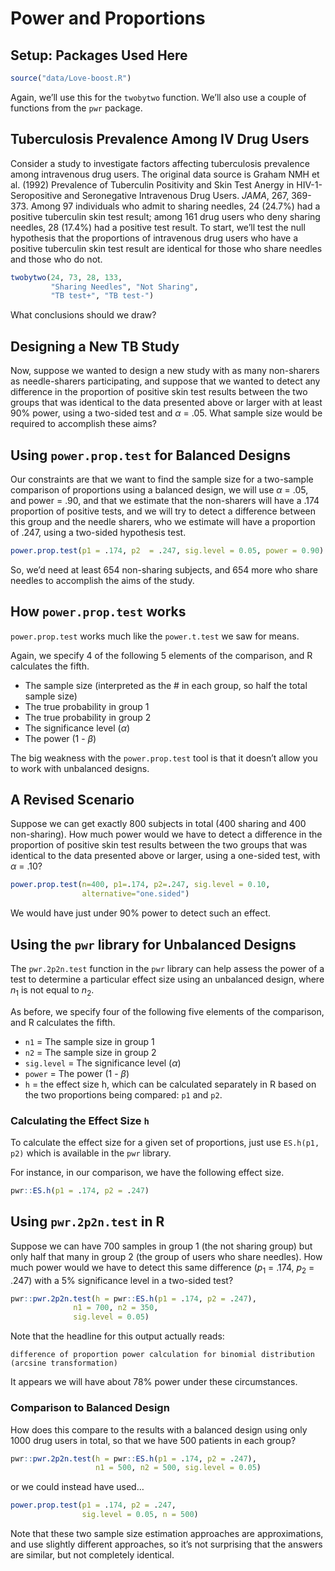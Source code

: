 # Power and Proportions

## Setup: Packages Used Here

```r
source("data/Love-boost.R")
```

Again, we'll use this for the `twobytwo` function. We'll also use a couple of functions from the `pwr` package.

## Tuberculosis Prevalence Among IV Drug Users

Consider a study to investigate factors affecting tuberculosis prevalence among intravenous drug users. The original data source is Graham NMH et al. (1992) Prevalence of Tuberculin Positivity and Skin Test Anergy in HIV-1-Seropositive and Seronegative Intravenous Drug Users. *JAMA*, 267, 369-373. Among 97 individuals who admit to sharing needles, 24 (24.7%) had a positive tuberculin skin test result; among 161 drug users who deny sharing needles, 28 (17.4%) had a positive test result.  To start, we'll test the null hypothesis that the proportions of intravenous drug users who have a positive tuberculin skin test result are identical for those who share needles and those who do not.

```r
twobytwo(24, 73, 28, 133, 
         "Sharing Needles", "Not Sharing", 
         "TB test+", "TB test-")
```

What conclusions should we draw?

## Designing a New TB Study

Now, suppose we wanted to design a new study with as many non-sharers as needle-sharers participating, and suppose that we wanted to detect any difference in the proportion of positive skin test results between the two groups that was identical to the data presented above or larger with at least 90% power, using a two-sided test and $\alpha$ = .05. What sample size would be required to accomplish these aims?

## Using `power.prop.test` for Balanced Designs

Our constraints are that we want to find the sample size for a two-sample comparison of proportions using a balanced design, we will use $\alpha$ = .05, and power = .90, and that we estimate that the non-sharers will have a .174 proportion of positive tests, and we will try to detect a difference between this group and the needle sharers, who we estimate will have a proportion of .247, using a two-sided hypothesis test.

```r
power.prop.test(p1 = .174, p2  = .247, sig.level = 0.05, power = 0.90)
```

So, we'd need at least 654 non-sharing subjects, and 654 more who share needles to accomplish the aims of the study.

## How `power.prop.test` works

`power.prop.test` works much like the `power.t.test` we saw for means. 

Again, we specify 4 of the following 5 elements of the comparison, and R calculates the fifth.

- The sample size (interpreted as the # in each group, so half the total sample size)
- The true probability in group 1
- The true probability in group 2
- The significance level ($\alpha$)
- The power (1 - $\beta$)

The big weakness with the `power.prop.test` tool is that it doesn't allow you to work with unbalanced designs.

## A Revised Scenario

Suppose we can get exactly 800 subjects in total (400 sharing and 400 non-sharing).  How much power would we have to detect a difference in the proportion of positive skin test results between the two groups that was identical to the data presented above or larger, using a one-sided test, with $\alpha$ = .10?

```r
power.prop.test(n=400, p1=.174, p2=.247, sig.level = 0.10,
                alternative="one.sided")
```

We would have just under 90% power to detect such an effect.

## Using the `pwr` library for Unbalanced Designs

The `pwr.2p2n.test` function in the `pwr` library can help assess the power of a test to determine a particular effect size using an unbalanced design, where $n_1$ is not equal to $n_2$. 

As before, we specify four of the following five elements of the comparison, and R calculates the fifth.

- `n1` = The sample size in group 1
- `n2` = The sample size in group 2
- `sig.level` = The significance level ($\alpha$)
- `power` = The power (1 - $\beta$)
- `h` = the effect size h, which can be calculated separately in R based on the two proportions being compared: `p1` and `p2`.

### Calculating the Effect Size `h`

To calculate the effect size for a given set of proportions, just use `ES.h(p1, p2)` which is available in the `pwr` library.

For instance, in our comparison, we have the following effect size.

```r
pwr::ES.h(p1 = .174, p2 = .247)
```

## Using `pwr.2p2n.test` in R

Suppose we can have 700 samples in group 1 (the not sharing group) but only half that many in group 2 (the group of users who share needles). How much power would we have to detect this same difference ($p_1$ = .174, $p_2$ = .247) with a 5% significance level in a two-sided test?

```r
pwr::pwr.2p2n.test(h = pwr::ES.h(p1 = .174, p2 = .247), 
              n1 = 700, n2 = 350,
              sig.level = 0.05)
```

Note that the headline for this output actually reads:

```
difference of proportion power calculation for binomial distribution 
(arcsine transformation) 
```

It appears we will have about 78% power under these circumstances.

### Comparison to Balanced Design

How does this compare to the results with a balanced design using only 1000 drug users in total, so that we have 500 patients in each group?

```r
pwr::pwr.2p2n.test(h = pwr::ES.h(p1 = .174, p2 = .247), 
                   n1 = 500, n2 = 500, sig.level = 0.05)
```

or we could instead have used...

```r
power.prop.test(p1 = .174, p2 = .247, 
                sig.level = 0.05, n = 500)
```

Note that these two sample size estimation approaches are approximations, and use slightly different approaches, so it's not surprising that the answers are similar, but not completely identical.


